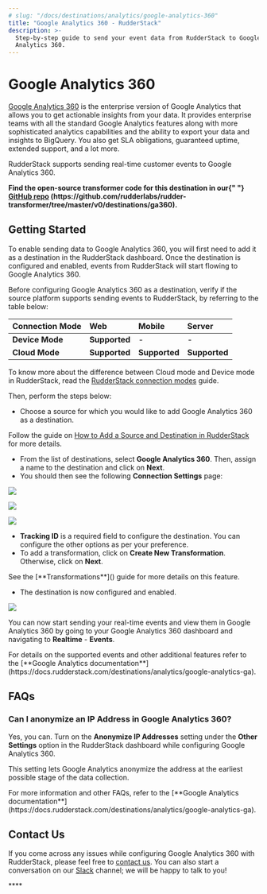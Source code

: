 ```yaml
---
# slug: "/docs/destinations/analytics/google-analytics-360"
title: "Google Analytics 360 - RudderStack"
description: >-
  Step-by-step guide to send your event data from RudderStack to Google
  Analytics 360.
---
```


# Google Analytics 360

[Google Analytics 360](https://marketingplatform.google.com/about/analytics-360/) is the enterprise version of Google Analytics that allows you to get actionable insights from your data. It provides enterprise teams with all the standard Google Analytics features along with more sophisticated analytics capabilities and the ability to export your data and insights to BigQuery. You also get SLA obligations, guaranteed uptime, extended support, and a lot more.

RudderStack supports sending real-time customer events to Google Analytics 360.

<div class="successBlock">
  <strong>
    Find the open-source transformer code for this destination in our{" "}
    <a href="">GitHub repo</a>
    (https://github.com/rudderlabs/rudder-transformer/tree/master/v0/destinations/ga360).
  </strong>
</div>

## Getting Started <a id="getting-started"></a>

To enable sending data to Google Analytics 360, you will first need to add it as a destination in the RudderStack dashboard. Once the destination is configured and enabled, events from RudderStack will start flowing to Google Analytics 360.

Before configuring Google Analytics 360 as a destination, verify if the source platform supports sending events to RudderStack, by referring to the table below:

| **Connection Mode** | **Web**       | **Mobile**    | **Server**    |
| :------------------ | :------------ | :------------ | :------------ |
| **Device Mode**     | **Supported** | -             | -             |
| **Cloud Mode**      | **Supported** | **Supported** | **Supported** |

<div class="infoBlock">
To know more about the difference between Cloud mode and Device mode in RudderStack, read the <a href="../../get-started/rudderstack-connection-modes">RudderStack connection modes</a> guide.

</div>

Then, perform the steps below:

- Choose a source for which you would like to add Google Analytics 360 as a destination.

<div class="infoBlock">
Follow the guide on <a href="../connections/adding-source-and-destination-rudderstack">How to Add a Source and Destination in RudderStack</a> for more details.

</div>

- From the list of destinations, select **Google Analytics 360**. Then, assign a name to the destination and click on **Next**.
- You should then see the following **Connection Settings** page:

![](../../.gitbook/assets/1%20%2820%29.png)

![](../../.gitbook/assets/2%20%2826%29.png)

![](../../.gitbook/assets/3%20%2823%29.png)

- **Tracking ID** is a required field to configure the destination. You can configure the other options as per your preference.
- To add a transformation, click on **Create New Transformation**. Otherwise, click on **Next**.

<div class="infoBlock">
See the [**Transformations**]() guide for more details on this feature.

</div>

- The destination is now configured and enabled.

![](../../.gitbook/assets/final.png)

You can now start sending your real-time events and view them in Google Analytics 360 by going to your Google Analytics 360 dashboard and navigating to **Realtime** - **Events**.

<div class="successBlock">
  For details on the supported events and other additional features refer to the
  [**Google Analytics
  documentation**](https://docs.rudderstack.com/destinations/analytics/google-analytics-ga).
</div>

## FAQs

### Can I anonymize an IP Address in Google Analytics 360?

Yes, you can. Turn on the **Anonymize IP Addresses** setting under the **Other Settings** option in the RudderStack dashboard while configuring Google Analytics 360.

This setting lets Google Analytics anonymize the address at the earliest possible stage of the data collection.

<div class="infoBlock">
For more information and other FAQs, refer to the [**Google Analytics documentation**](https://docs.rudderstack.com/destinations/analytics/google-analytics-ga).

</div>

## Contact Us

If you come across any issues while configuring Google Analytics 360 with RudderStack, please feel free to [contact us](mailto:%20docs@rudderstack.com). You can also start a conversation on our [Slack](https://resources.rudderstack.com/join-rudderstack-slack) channel; we will be happy to talk to you!

\*\*\*\*

##

